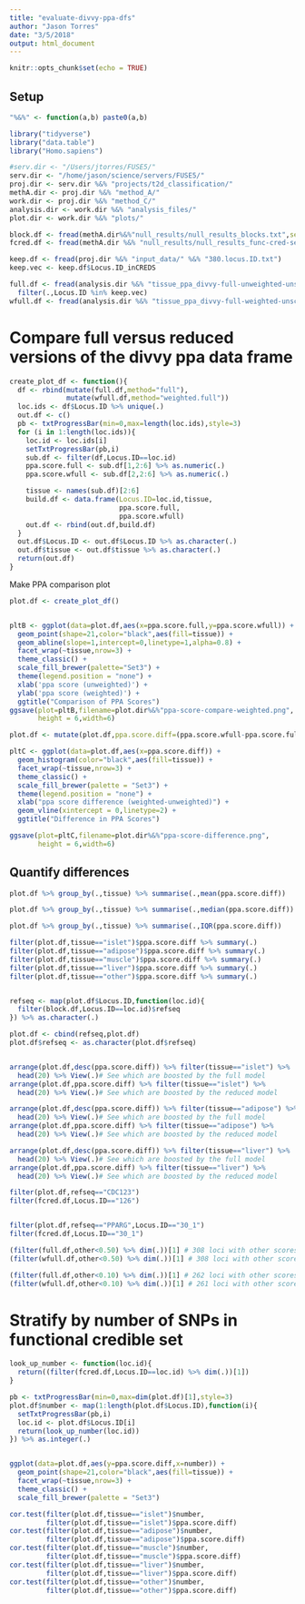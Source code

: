 ```yaml
---
title: "evaluate-divvy-ppa-dfs"
author: "Jason Torres"
date: "3/5/2018"
output: html_document
---
```


```r
knitr::opts_chunk$set(echo = TRUE)
```

## Setup 

```r

"%&%" <- function(a,b) paste0(a,b)

library("tidyverse")
library("data.table")
library("Homo.sapiens")

#serv.dir <- "/Users/jtorres/FUSE5/"
serv.dir <- "/home/jason/science/servers/FUSE5/"
proj.dir <- serv.dir %&% "projects/t2d_classification/"
methA.dir <- proj.dir %&% "method_A/"
work.dir <- proj.dir %&% "method_C/"
analysis.dir <- work.dir %&% "analysis_files/"
plot.dir <- work.dir %&% "plots/"

block.df <- fread(methA.dir%&%"null_results/null_results_blocks.txt",sep="\t")
fcred.df <- fread(methA.dir %&% "null_results/null_results_func-cred-sets.txt")


```


```r

keep.df <- fread(proj.dir %&% "input_data/" %&% "380.locus.ID.txt")
keep.vec <- keep.df$Locus.ID_inCREDS

full.df <- fread(analysis.dir %&% "tissue_ppa_divvy-full-unweighted-unscaled-CodingRN.txt") %>% 
  filter(.,Locus.ID %in% keep.vec)
wfull.df <- fread(analysis.dir %&% "tissue_ppa_divvy-full-weighted-unscaled-CodingRN.txt") %>% filter(.,Locus.ID %in% keep.vec)

```


# Compare full versus reduced versions of the divvy ppa data frame

```r

create_plot_df <- function(){
  df <- rbind(mutate(full.df,method="full"),
              mutate(wfull.df,method="weighted.full"))
  loc.ids <- df$Locus.ID %>% unique(.)
  out.df <- c()
  pb <- txtProgressBar(min=0,max=length(loc.ids),style=3)
  for (i in 1:length(loc.ids)){
    loc.id <- loc.ids[i]
    setTxtProgressBar(pb,i)
    sub.df <- filter(df,Locus.ID==loc.id)
    ppa.score.full <- sub.df[1,2:6] %>% as.numeric(.)
    ppa.score.wfull <- sub.df[2,2:6] %>% as.numeric(.)

    tissue <- names(sub.df)[2:6]
    build.df <- data.frame(Locus.ID=loc.id,tissue,
                           ppa.score.full,
                           ppa.score.wfull)
    out.df <- rbind(out.df,build.df)
  }
  out.df$Locus.ID <- out.df$Locus.ID %>% as.character(.)
  out.df$tissue <- out.df$tissue %>% as.character(.)
  return(out.df)
}

```


Make PPA comparison plot 


```r

plot.df <- create_plot_df()


pltB <- ggplot(data=plot.df,aes(x=ppa.score.full,y=ppa.score.wfull)) + 
  geom_point(shape=21,color="black",aes(fill=tissue)) + 
  geom_abline(slope=1,intercept=0,linetype=1,alpha=0.8) +
  facet_wrap(~tissue,nrow=3) + 
  theme_classic() + 
  scale_fill_brewer(palette="Set3") + 
  theme(legend.position = "none") + 
  xlab('ppa score (unweighted)') + 
  ylab('ppa score (weighted)') + 
  ggtitle("Comparison of PPA Scores")
ggsave(plot=pltB,filename=plot.dir%&%"ppa-score-compare-weighted.png",
       height = 6,width=6)

plot.df <- mutate(plot.df,ppa.score.diff=(ppa.score.wfull-ppa.score.full))

pltC <- ggplot(data=plot.df,aes(x=ppa.score.diff)) +
  geom_histogram(color="black",aes(fill=tissue)) + 
  facet_wrap(~tissue,nrow=3) +
  theme_classic() + 
  scale_fill_brewer(palette = "Set3") + 
  theme(legend.position = "none") + 
  xlab("ppa score difference (weighted-unweighted)") + 
  geom_vline(xintercept = 0,linetype=2) +  
  ggtitle("Difference in PPA Scores")

ggsave(plot=pltC,filename=plot.dir%&%"ppa-score-difference.png",
       height = 6,width=6)


```


## Quantify differences 


```r

plot.df %>% group_by(.,tissue) %>% summarise(.,mean(ppa.score.diff))

plot.df %>% group_by(.,tissue) %>% summarise(.,median(ppa.score.diff))

plot.df %>% group_by(.,tissue) %>% summarise(.,IQR(ppa.score.diff))

filter(plot.df,tissue=="islet")$ppa.score.diff %>% summary(.)
filter(plot.df,tissue=="adipose")$ppa.score.diff %>% summary(.)
filter(plot.df,tissue=="muscle")$ppa.score.diff %>% summary(.)
filter(plot.df,tissue=="liver")$ppa.score.diff %>% summary(.)
filter(plot.df,tissue=="other")$ppa.score.diff %>% summary(.)


refseq <- map(plot.df$Locus.ID,function(loc.id){
  filter(block.df,Locus.ID==loc.id)$refseq
}) %>% as.character(.)

plot.df <- cbind(refseq,plot.df)
plot.df$refseq <- as.character(plot.df$refseq)


arrange(plot.df,desc(ppa.score.diff)) %>% filter(tissue=="islet") %>%
  head(20) %>% View(.)# See which are boosted by the full model 
arrange(plot.df,ppa.score.diff) %>% filter(tissue=="islet") %>%
  head(20) %>% View(.)# See which are boosted by the reduced model

arrange(plot.df,desc(ppa.score.diff)) %>% filter(tissue=="adipose") %>%
  head(20) %>% View(.)# See which are boosted by the full model 
arrange(plot.df,ppa.score.diff) %>% filter(tissue=="adipose") %>%
  head(20) %>% View(.)# See which are boosted by the reduced model

arrange(plot.df,desc(ppa.score.diff)) %>% filter(tissue=="liver") %>%
  head(20) %>% View(.)# See which are boosted by the full model 
arrange(plot.df,ppa.score.diff) %>% filter(tissue=="liver") %>%
  head(20) %>% View(.)# See which are boosted by the reduced model

filter(plot.df,refseq=="CDC123")
filter(fcred.df,Locus.ID=="126")


filter(plot.df,refseq=="PPARG",Locus.ID=="30_1")
filter(fcred.df,Locus.ID=="30_1")

(filter(full.df,other<0.50) %>% dim(.))[1] # 308 loci with other scores < 0.50
(filter(wfull.df,other<0.50) %>% dim(.))[1] # 308 loci with other scores < 0.50

(filter(full.df,other<0.10) %>% dim(.))[1] # 262 loci with other scores < 0.10
(filter(wfull.df,other<0.10) %>% dim(.))[1] # 261 loci with other scores < 0.10

```


# Stratify by number of SNPs in functional credible set 


```r


look_up_number <- function(loc.id){
  return((filter(fcred.df,Locus.ID==loc.id) %>% dim(.))[1])
}

pb <- txtProgressBar(min=0,max=dim(plot.df)[1],style=3)
plot.df$number <- map(1:length(plot.df$Locus.ID),function(i){
  setTxtProgressBar(pb,i)
  loc.id <- plot.df$Locus.ID[i]
  return(look_up_number(loc.id))
}) %>% as.integer(.)


ggplot(data=plot.df,aes(y=ppa.score.diff,x=number)) + 
  geom_point(shape=21,color="black",aes(fill=tissue)) + 
  facet_wrap(~tissue,nrow=3) + 
  theme_classic() + 
  scale_fill_brewer(palette = "Set3")

cor.test(filter(plot.df,tissue=="islet")$number,
         filter(plot.df,tissue=="islet")$ppa.score.diff)
cor.test(filter(plot.df,tissue=="adipose")$number,
         filter(plot.df,tissue=="adipose")$ppa.score.diff)
cor.test(filter(plot.df,tissue=="muscle")$number,
         filter(plot.df,tissue=="muscle")$ppa.score.diff)
cor.test(filter(plot.df,tissue=="liver")$number,
         filter(plot.df,tissue=="liver")$ppa.score.diff)
cor.test(filter(plot.df,tissue=="other")$number,
         filter(plot.df,tissue=="other")$ppa.score.diff)
```






